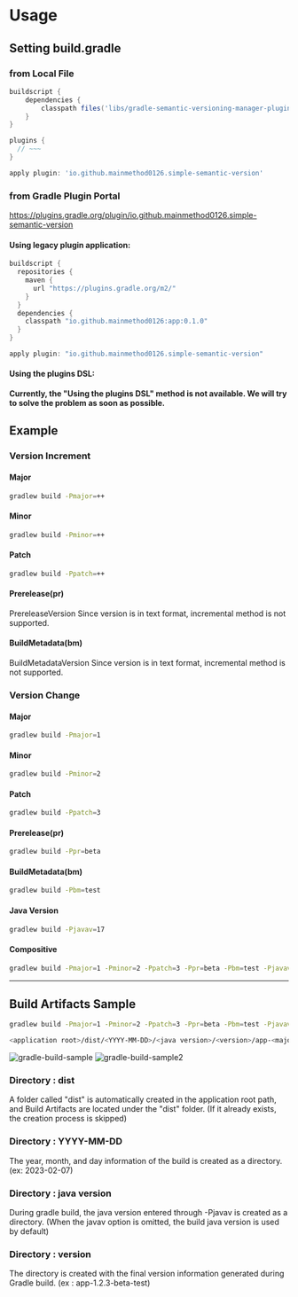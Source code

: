 # Usage

## Setting build.gradle

### from Local File
```gradle
buildscript {
    dependencies {
        classpath files('libs/gradle-semantic-versioning-manager-plugin-0.1.0.jar')
    }
}

plugins {
  // ~~~
}

apply plugin: 'io.github.mainmethod0126.simple-semantic-version'
```
### from Gradle Plugin Portal

https://plugins.gradle.org/plugin/io.github.mainmethod0126.simple-semantic-version

#### Using legacy plugin application:
```gradle
buildscript {
  repositories {
    maven {
      url "https://plugins.gradle.org/m2/"
    }
  }
  dependencies {
    classpath "io.github.mainmethod0126:app:0.1.0"
  }
}

apply plugin: "io.github.mainmethod0126.simple-semantic-version"
```

#### Using the plugins DSL: 
**Currently, the "Using the plugins DSL" method is not available. We will try to solve the problem as soon as possible.**


## Example

### Version Increment

#### Major
```bash
gradlew build -Pmajor=++
```

#### Minor
```bash
gradlew build -Pminor=++
```

#### Patch
```bash
gradlew build -Ppatch=++
```

#### Prerelease(pr)
PrereleaseVersion Since version is in text format, incremental method is not supported.

#### BuildMetadata(bm)
BuildMetadataVersion Since version is in text format, incremental method is not supported.

### Version Change

#### Major
```bash
gradlew build -Pmajor=1
```

#### Minor
```bash
gradlew build -Pminor=2
```

#### Patch
```bash
gradlew build -Ppatch=3
```

#### Prerelease(pr)
```bash
gradlew build -Ppr=beta
```

#### BuildMetadata(bm)
```bash
gradlew build -Pbm=test
```

#### Java Version
```bash
gradlew build -Pjavav=17
```


#### Compositive
```bash
gradlew build -Pmajor=1 -Pminor=2 -Ppatch=3 -Ppr=beta -Pbm=test -Pjavav=17
```

---

## Build Artifacts Sample

```bash
gradlew build -Pmajor=1 -Pminor=2 -Ppatch=3 -Ppr=beta -Pbm=test -Pjavav=17
```
```bash
<application root>/dist/<YYYY-MM-DD>/<java version>/<version>/app-<major.minor.patch>-<prereleaseVersion>-<buildMetadata>.jar
```
![gradle-build-sample](https://user-images.githubusercontent.com/40654598/217150085-e10d11ff-e9c4-45a2-ad3e-ba9d1746c93f.PNG)
![gradle-build-sample2](https://user-images.githubusercontent.com/40654598/217150322-fdf25a72-c884-4bdc-b61b-c0ed2e961c5d.PNG)


### Directory : dist
A folder called "dist" is automatically created in the application root path, and Build Artifacts are located under the "dist" folder. (If it already exists, the creation process is skipped)

### Directory : YYYY-MM-DD
The year, month, and day information of the build is created as a directory. (ex: 2023-02-07)

### Directory : java version
During gradle build, the java version entered through -Pjavav is created as a directory. (When the javav option is omitted, the build java version is used by default)

### Directory : version
The directory is created with the final version information generated during Gradle build. (ex : app-1.2.3-beta-test)

